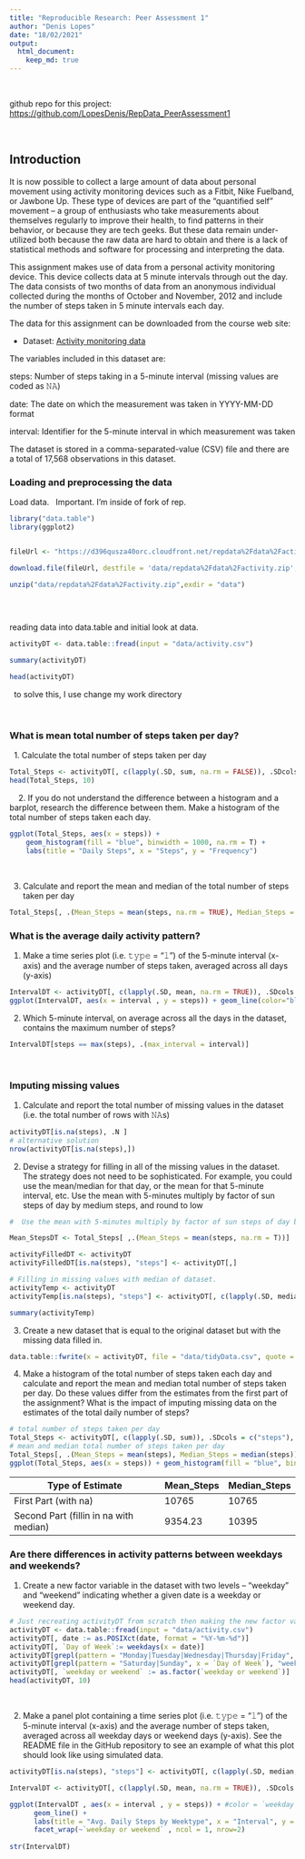 ```yaml
---
title: "Reproducible Research: Peer Assessment 1"
author: "Denis Lopes"
date: "18/02/2021"
output: 
  html_document:
    keep_md: true
---
```

\    <!-- just next line... important see 2 spaces after \ --> 
\  
  
github repo for this project: [https://github.com/LopesDenis/RepData_PeerAssessment1](https://github.com/LopesDenis/RepData_PeerAssessment1)

\  

## Introduction
It is now possible to collect a large amount of data about personal movement using activity monitoring devices such as a Fitbit, Nike Fuelband, or Jawbone Up. These type of devices are part of the “quantified self” movement – a group of enthusiasts who take measurements about themselves regularly to improve their health, to find patterns in their behavior, or because they are tech geeks. But these data remain under-utilized both because the raw data are hard to obtain and there is a lack of statistical methods and software for processing and interpreting the data.

This assignment makes use of data from a personal activity monitoring device. This device collects data at 5 minute intervals through out the day. The data consists of two months of data from an anonymous individual collected during the months of October and November, 2012 and include the number of steps taken in 5 minute intervals each day.

The data for this assignment can be downloaded from the course web site:

* Dataset: [Activity monitoring data](https://d396qusza40orc.cloudfront.net/repdata%2Fdata%2Factivity.zip) 

The variables included in this dataset are:


steps: Number of steps taking in a 5-minute interval (missing values are coded as 𝙽𝙰) </br>

date: The date on which the measurement was taken in YYYY-MM-DD format </br>

interval: Identifier for the 5-minute interval in which measurement was taken </br>

The dataset is stored in a comma-separated-value (CSV) file and there are a total of 17,568 observations in this dataset. 


### Loading and preprocessing the data

Load data.
\  
Important. I'm inside of fork of rep.


```r
library("data.table")
library(ggplot2)


fileUrl <- "https://d396qusza40orc.cloudfront.net/repdata%2Fdata%2Factivity.zip"

download.file(fileUrl, destfile = 'data/repdata%2Fdata%2Factivity.zip', method = "curl")

unzip("data/repdata%2Fdata%2Factivity.zip",exdir = "data")



```

\  
\  

reading data into data.table and initial look at data.

```r
activityDT <- data.table::fread(input = "data/activity.csv")

summary(activityDT)
```

```r
head(activityDT)
```

\  
to solve this, I use change my work directory

\  
\  
\  

### What is mean total number of steps taken per day?

\  
1. Calculate the total number of steps taken per day

```r
Total_Steps <- activityDT[, c(lapply(.SD, sum, na.rm = FALSE)), .SDcols = c("steps"), by = .(date)] 
head(Total_Steps, 10)
```

\  
\  
2. If you do not understand the difference between a histogram and a barplot, research the difference between them. Make a histogram of the total number of steps taken each day. 

```r
ggplot(Total_Steps, aes(x = steps)) +
    geom_histogram(fill = "blue", binwidth = 1000, na.rm = T) +
    labs(title = "Daily Steps", x = "Steps", y = "Frequency")

```

\  
\  

3. Calculate and report the mean and median of the total number of steps taken per day
```r
Total_Steps[, .(Mean_Steps = mean(steps, na.rm = TRUE), Median_Steps = median(steps, na.rm = TRUE))]
```




### What is the average daily activity pattern?


1. Make a time series plot (i.e. 𝚝𝚢𝚙𝚎 = "𝚕") of the 5-minute interval (x-axis) and the average number of steps taken, averaged across all days (y-axis)

```r
IntervalDT <- activityDT[, c(lapply(.SD, mean, na.rm = TRUE)), .SDcols = c("steps"), by = .(interval)] 
ggplot(IntervalDT, aes(x = interval , y = steps)) + geom_line(color="blue", size=1) + labs(title = "Avg. Daily Steps", x = "Interval", y = "Avg. Steps per day")
```

2. Which 5-minute interval, on average across all the days in the dataset, contains the maximum number of steps?

```r
IntervalDT[steps == max(steps), .(max_interval = interval)]
```
\  
\  


### Imputing missing values



1. Calculate and report the total number of missing values in the dataset (i.e. the total number of rows with 𝙽𝙰s)

```r
activityDT[is.na(steps), .N ]
# alternative solution
nrow(activityDT[is.na(steps),])
```

2. Devise a strategy for filling in all of the missing values in the dataset. The strategy does not need to be sophisticated. For example, you could use the mean/median for that day, or the mean for that 5-minute interval, etc.
  Use the mean with 5-minutes multiply by factor of sun steps of day by medium steps, and round to low



```r
#  Use the mean with 5-minutes multiply by factor of sun steps of day by medium steps

Mean_StepsDT <- Total_Steps[ ,.(Mean_Steps = mean(steps, na.rm = T))]

activityFilledDT <- activityDT
activityFilledDT[is.na(steps), "steps"] <- activityDT[,]

```




```r
# Filling in missing values with median of dataset. 
activityTemp <- activityDT
activityTemp[is.na(steps), "steps"] <- activityDT[, c(lapply(.SD, median, na.rm = TRUE)), .SDcols = c("steps")]

summary(activityTemp)

```

















3. Create a new dataset that is equal to the original dataset but with the missing data filled in.

```r
data.table::fwrite(x = activityDT, file = "data/tidyData.csv", quote = FALSE)
```

4. Make a histogram of the total number of steps taken each day and calculate and report the mean and median total number of steps taken per day. Do these values differ from the estimates from the first part of the assignment? What is the impact of imputing missing data on the estimates of the total daily number of steps?

```r
# total number of steps taken per day
Total_Steps <- activityDT[, c(lapply(.SD, sum)), .SDcols = c("steps"), by = .(date)] 
# mean and median total number of steps taken per day
Total_Steps[, .(Mean_Steps = mean(steps), Median_Steps = median(steps))]
ggplot(Total_Steps, aes(x = steps)) + geom_histogram(fill = "blue", binwidth = 1000) + labs(title = "Daily Steps", x = "Steps", y = "Frequency")
```

Type of Estimate | Mean_Steps | Median_Steps
--- | --- | ---
First Part (with na) | 10765 | 10765
Second Part (fillin in na with median) | 9354.23 | 10395


### Are there differences in activity patterns between weekdays and weekends?



1. Create a new factor variable in the dataset with two levels – “weekday” and “weekend” indicating whether a given date is a weekday or weekend day.

```r
# Just recreating activityDT from scratch then making the new factor variable. (No need to, just want to be clear on what the entire process is.) 
activityDT <- data.table::fread(input = "data/activity.csv")
activityDT[, date := as.POSIXct(date, format = "%Y-%m-%d")]
activityDT[, `Day of Week`:= weekdays(x = date)]
activityDT[grepl(pattern = "Monday|Tuesday|Wednesday|Thursday|Friday", x = `Day of Week`), "weekday or weekend"] <- "weekday"
activityDT[grepl(pattern = "Saturday|Sunday", x = `Day of Week`), "weekday or weekend"] <- "weekend"
activityDT[, `weekday or weekend` := as.factor(`weekday or weekend`)]
head(activityDT, 10)
```
\  
\  



2. Make a panel plot containing a time series plot (i.e. 𝚝𝚢𝚙𝚎 = "𝚕") of the 5-minute interval (x-axis) and the average number of steps taken, averaged across all weekday days or weekend days (y-axis). See the README file in the GitHub repository to see an example of what this plot should look like using simulated data.

```r
activityDT[is.na(steps), "steps"] <- activityDT[, c(lapply(.SD, median, na.rm = TRUE)), .SDcols = c("steps")]

IntervalDT <- activityDT[, c(lapply(.SD, mean, na.rm = TRUE)), .SDcols = c("steps"), by = .(interval, `weekday or weekend`)] 

ggplot(IntervalDT , aes(x = interval , y = steps)) + #color = `weekday or weekend`))  +
      geom_line() + 
      labs(title = "Avg. Daily Steps by Weektype", x = "Interval", y = "No. of Steps") + 
      facet_wrap(~`weekday or weekend` , ncol = 1, nrow=2)
      
str(IntervalDT)
```
